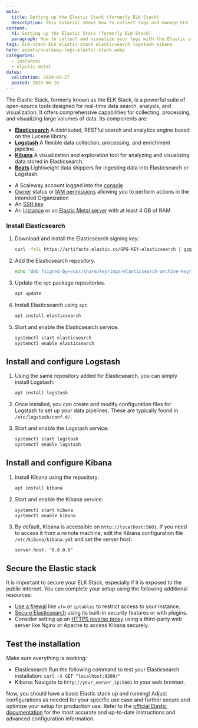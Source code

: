 ```yaml
---
meta:
  title: Setting up the Elastic Stack (formerly ELK Stack)
  description: This tutorial shows how to collect logs and manage ELK logging, as well as how to integrate your machine with Elastic using the Filebeat Beats client.
content:
  h1: Setting up the Elastic Stack (formerly ELK Stack)
  paragraph: How to collect and visualize your logs with the Elastic stack (Elasticsearch Logstash Kibana)
tags: ELK-stack ELK elastic-stack elasticsearch logstash kibana
hero: assets/scaleway-logs-elastic-stack.webp
categories:
  - instances
  - elastic-metal
dates:
  validation: 2024-08-27
  posted: 2015-06-10
---
```


The Elastic Stack, formerly known as the ELK Stack, is a powerful suite of open-source tools designed for real-time data search, analysis, and visualization. It offers comprehensive capabilities for collecting, processing, and visualizing large volumes of data.
Its components are:

- **[Elasticsearch](https://www.elastic.co/elasticsearch)** A distributed, RESTful search and analytics engine based on the Lucene library.
- **[Logstash](https://www.elastic.co/logstash)** A flexible data collection, processing, and enrichment pipeline.
- **[Kibana](https://www.elastic.co/kibana)** A visualization and exploration tool for analyzing and visualizing data stored in Elasticsearch.
- **[Beats](https://www.elastic.co/beats/)** Lightweight data shippers for ingesting data into Elasticsearch or Logstash.

<Macro id="requirements" />

- A Scaleway account logged into the [console](https://console.scaleway.com)
- [Owner](/iam/concepts/#owner) status or [IAM permissions](/iam/concepts/#permission) allowing you to perform actions in the intended Organization
- An [SSH key](/organizations-and-projects/how-to/create-ssh-key/)
- An [Instance](/instances/how-to/create-an-instance/) or an [Elastic Metal server](/elastic-metal/how-to/create-server/) with at least 4 GB of RAM

### Install Elasticsearch

1. Download and install the Elasticsearch signing key:
   ```bash
   curl -fsSL https://artifacts.elastic.co/GPG-KEY-elasticsearch | gpg --dearmor -o /usr/share/keyrings/elasticsearch-archive-keyring.gpg
   ```
2. Add the Elasticsearch repository.
   ```bash
   echo "deb [signed-by=/usr/share/keyrings/elasticsearch-archive-keyring.gpg] https://artifacts.elastic.co/packages/8.x/apt stable main" | tee /etc/apt/sources.list.d/elastic-8.x.list
   ```
3. Update the `apt` package repositories.
   ```bash
   apt update
   ```
4. Install Elasticsearch using `apt`.
   ```bash
   apt install elasticsearch
   ```
5. Start and enable the Elasticsearch service.
   ```bash
   systemctl start elasticsearch
   systemctl enable elasticsearch
   ```

## Install and configure Logstash

1. Using the same repository added for Elasticsearch, you can simply install Logstash:
   ```bash
   apt install logstash
   ```

2. Once installed, you can create and modify configuration files for Logstash to set up your data pipelines. These are typically found in `/etc/logstash/conf.d/`.

3. Start and enable the Logstash service:
   ```bash
   systemctl start logstash
   systemctl enable logstash
   ```

## Install and configure Kibana

1. Install Kibana using the repository:
   ```bash
   apt install kibana
   ```

2. Start and enable the Kibana service:
   ```bash
   systemctl start kibana
   systemctl enable kibana
   ```

3. By default, Kibana is accessible on `http://localhost:5601`. If you need to access it from a remote machine, edit the Kibana configuration file `/etc/kibana/kibana.yml` and set the server host:
   ```
   server.host: "0.0.0.0"
   ```

## Secure the Elastic stack

It is important to secure your ELK Stack, especially if it is exposed to the public internet. You can complete your setup using the following additional resources:

- [Use a firewal](/tutorials/installation-uncomplicated-firewall/) like `ufw` or `iptables` to restrict access to your Instance.
- [Secure Elasticsearch](https://www.elastic.co/guide/en/elasticsearch/reference/current/security-minimal-setup.html) using its built-in security features or with plugins.
- Consider setting up an [HTTPS reverse proxy](/tutorials/nginx-reverse-proxy/) using a third-party web server like Nginx or Apache to access Kibana securely.

## Test the installation

Make sure everything is working:

- Elasticsearch Run the following command to test your Elasticsearch installation: `curl -X GET "localhost:9200/"`
- Kibana: Navigate to `http://your_server_ip:5601` in your web browser.

Now, you should have a basic Elastic stack up and running! Adjust configurations as needed for your specific use case and further secure and optimize your setup for production use.
Refer to the [official Elastic documentation](https://www.elastic.co/guide/index.html) for the most accurate and up-to-date instructions and advanced configuration information.